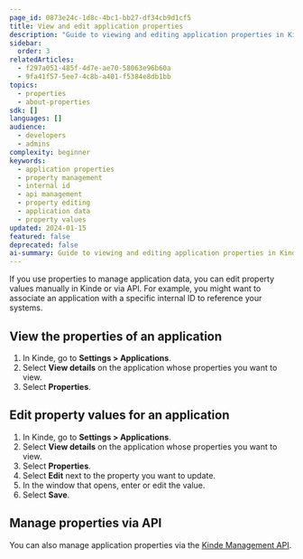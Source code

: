 ```yaml
---
page_id: 0873e24c-1d8c-4bc1-bb27-df34cb9d1cf5
title: View and edit application properties
description: "Guide to viewing and editing application properties in Kinde including manual editing and API management for application data"
sidebar:
  order: 3
relatedArticles:
  - f297a051-485f-4d7e-ae70-58063e96b60a
  - 9fa41f57-5ee7-4c8b-a401-f5384e8db1bb
topics:
  - properties
  - about-properties
sdk: []
languages: []
audience:
  - developers
  - admins
complexity: beginner
keywords:
  - application properties
  - property management
  - internal id
  - api management
  - property editing
  - application data
  - property values
updated: 2024-01-15
featured: false
deprecated: false
ai-summary: Guide to viewing and editing application properties in Kinde including manual editing and API management for application data.
---
```


If you use properties to manage application data, you can edit property values manually in Kinde or via API. For example, you might want to associate an application with a specific internal ID to reference your systems.

## View the properties of an application

1. In Kinde, go to **Settings > Applications**.
2. Select **View details** on the application whose properties you want to view.
3. Select **Properties**.

## Edit property values for an application

1. In Kinde, go to **Settings > Applications**.
2. Select **View details** on the application whose properties you want to view.
3. Select **Properties**.
4. Select **Edit** next to the property you want to update.
5. In the window that opens, enter or edit the value.
6. Select **Save**.

## Manage properties via API

You can also manage application properties via the [Kinde Management API](/kinde-apis/management#tag/properties).
